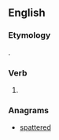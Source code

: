 ==English==

===Etymology===
{{suffix|depart|est|lang=en}}.

===Verb===
{{head|en|verb form}}

# {{en-archaic second-person singular of|depart|lang=en}}

===Anagrams===
* [[spattered#English|spattered]]